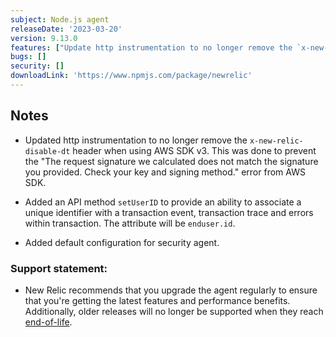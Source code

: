 ```yaml
---
subject: Node.js agent
releaseDate: '2023-03-20'
version: 9.13.0
features: ["Update http instrumentation to no longer remove the `x-new-relic-disable-dt` header when using AWS SDK v3.","Add API method `setUserID` to provide ability to group transaction events, traces, and errors within a transaction.`"]
bugs: []
security: []
downloadLink: 'https://www.npmjs.com/package/newrelic'
---
```


## Notes

* Updated http instrumentation to no longer remove the `x-new-relic-disable-dt` header when using AWS SDK v3.  This was done to prevent the "The request signature we calculated does not match the signature you provided. Check your key and signing method." error from AWS SDK.

* Added an API method `setUserID` to provide an ability to associate a unique identifier with a transaction event, transaction trace and errors within transaction.  The attribute will be `enduser.id`.

* Added default configuration for security agent.

### Support statement:

* New Relic recommends that you upgrade the agent regularly to ensure that you're getting the latest features and performance benefits. Additionally, older releases will no longer be supported when they reach [end-of-life](/docs/using-new-relic/cross-product-functions/install-configure/notification-changes-new-relic-saas-features-distributed-software).
